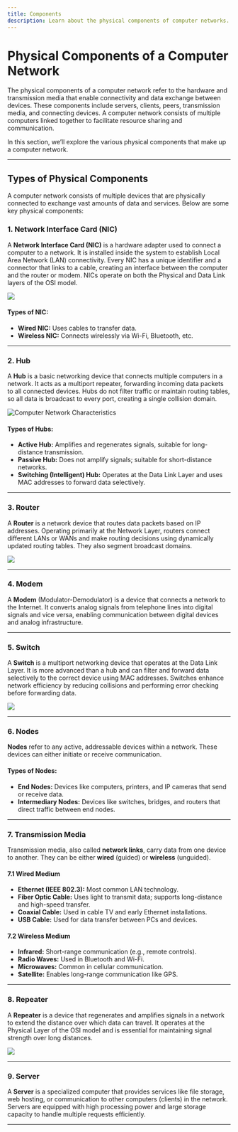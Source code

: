 ```yaml
---
title: Components 
description: Learn about the physical components of computer networks.
---
```


# Physical Components of a Computer Network

The physical components of a computer network refer to the hardware and transmission media that enable connectivity and data exchange between devices. These components include servers, clients, peers, transmission media, and connecting devices. A computer network consists of multiple computers linked together to facilitate resource sharing and communication.

In this section, we’ll explore the various physical components that make up a computer network.

---

## Types of Physical Components

A computer network consists of multiple devices that are physically connected to exchange vast amounts of data and services. Below are some key physical components:

### 1. Network Interface Card (NIC)

A **Network Interface Card (NIC)** is a hardware adapter used to connect a computer to a network. It is installed inside the system to establish Local Area Network (LAN) connectivity. Every NIC has a unique identifier and a connector that links to a cable, creating an interface between the computer and the router or modem. NICs operate on both the Physical and Data Link layers of the OSI model.

<img src="https://resource.fs.com/mall/generalImg/DIUkbfYDdoYxVJxsGhXcgModnWh.jpeg" className="max-w-xl mx-auto rounded-xl" />

#### Types of NIC:
- **Wired NIC:** Uses cables to transfer data.
- **Wireless NIC:** Connects wirelessly via Wi-Fi, Bluetooth, etc.

---

### 2. Hub

A **Hub** is a basic networking device that connects multiple computers in a network. It acts as a multiport repeater, forwarding incoming data packets to all connected devices. Hubs do not filter traffic or maintain routing tables, so all data is broadcast to every port, creating a single collision domain.

<div className="flex flex-col justify-center items-center max-w-xl mx-auto">
  <img src="https://images.ctfassets.net/aoyx73g9h2pg/2BeY1nsgq7F1zV7TZezCeV/a01a704bbe01389eebedccdfe285801b/What-is-a-Computer-Network-Hub-Diagram.jpg" alt="Computer Network Characteristics" className="rounded-xl" />
</div>

#### Types of Hubs:
- **Active Hub:** Amplifies and regenerates signals, suitable for long-distance transmission.
- **Passive Hub:** Does not amplify signals; suitable for short-distance networks.
- **Switching (Intelligent) Hub:** Operates at the Data Link Layer and uses MAC addresses to forward data selectively.

---

### 3. Router

A **Router** is a network device that routes data packets based on IP addresses. Operating primarily at the Network Layer, routers connect different LANs or WANs and make routing decisions using dynamically updated routing tables. They also segment broadcast domains.

<img src="https://m.media-amazon.com/images/I/611MbaW8PZL.jpg" className="max-w-xs mx-auto rounded-xl" />

---

### 4. Modem

A **Modem** (Modulator-Demodulator) is a device that connects a network to the Internet. It converts analog signals from telephone lines into digital signals and vice versa, enabling communication between digital devices and analog infrastructure.

---

### 5. Switch

A **Switch** is a multiport networking device that operates at the Data Link Layer. It is more advanced than a hub and can filter and forward data selectively to the correct device using MAC addresses. Switches enhance network efficiency by reducing collisions and performing error checking before forwarding data.

<img src="https://media.geeksforgeeks.org/wp-content/uploads/20240904122344/Network-Switch-01-copy.webp" className="max-w-xl mx-auto rounded-xl" />

---

### 6. Nodes

**Nodes** refer to any active, addressable devices within a network. These devices can either initiate or receive communication.

#### Types of Nodes:
- **End Nodes:** Devices like computers, printers, and IP cameras that send or receive data.
- **Intermediary Nodes:** Devices like switches, bridges, and routers that direct traffic between end nodes.

---

### 7. Transmission Media

Transmission media, also called **network links**, carry data from one device to another. They can be either **wired** (guided) or **wireless** (unguided).

#### 7.1 Wired Medium
- **Ethernet (IEEE 802.3):** Most common LAN technology.
- **Fiber Optic Cable:** Uses light to transmit data; supports long-distance and high-speed transfer.
- **Coaxial Cable:** Used in cable TV and early Ethernet installations.
- **USB Cable:** Used for data transfer between PCs and devices.

#### 7.2 Wireless Medium
- **Infrared:** Short-range communication (e.g., remote controls).
- **Radio Waves:** Used in Bluetooth and Wi-Fi.
- **Microwaves:** Common in cellular communication.
- **Satellite:** Enables long-range communication like GPS.

---

### 8. Repeater

A **Repeater** is a device that regenerates and amplifies signals in a network to extend the distance over which data can travel. It operates at the Physical Layer of the OSI model and is essential for maintaining signal strength over long distances.

<img src="https://media.geeksforgeeks.org/wp-content/uploads/20230828190552/IMG-20230828-WA0013.jpg" className="max-w-xl mx-auto rounded-xl" />

---

### 9. Server

A **Server** is a specialized computer that provides services like file storage, web hosting, or communication to other computers (clients) in the network. Servers are equipped with high processing power and large storage capacity to handle multiple requests efficiently.

---

